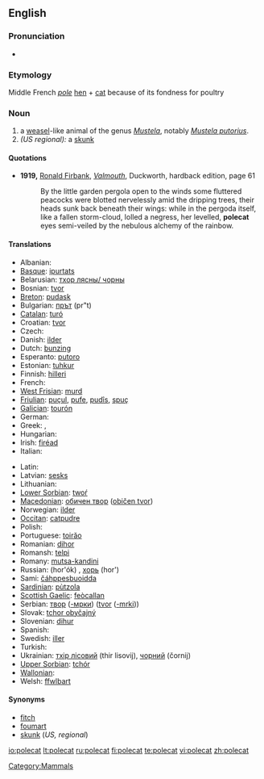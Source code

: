 ==English==

===Pronunciation===
* {{IPA|/'pɔlkæt/}}

===Etymology===
Middle French ''[[pole]]'' [[hen]] + [[cat]] because of its fondness for poultry

===Noun===
{{wikipedia}}
{{en-noun}}

# a [[weasel]]-like animal of the genus ''[[Mustela]]'', notably ''[[Mustela putorius]]''.
# ''(US regional):'' a [[skunk]]

====Quotations====
* '''1919,''' [[w:Ronald Firbank|Ronald Firbank]], ''[[w:Valmouth|Valmouth]]'', Duckworth, hardback edition, page 61
*: By the little garden pergola open to the winds some fluttered peacocks were blotted nervelessly amid the dripping trees, their heads sunk back beneath their wings: while in the pergoda itself, like a fallen storm-cloud, lolled a negress, her levelled, '''polecat''' eyes semi-veiled by the nebulous alchemy of the rainbow.

====Translations====
{{top}}
* Albanian: {{t+|sq|qelbësi}}
* [[Basque]]: [[ipurtats]]
* Belarusian: [[тхор лясны/ чорны]]
* Bosnian: [[tvor]] {{m}}
* [[Breton]]: [[pudask]]
* Bulgarian: [[прът]] (pr"t)
* [[Catalan]]: [[turó]]
* Croatian: [[tvor]]
* Czech: {{t+|cs|tchoř}}
* Danish: [[ilder]]
* Dutch: [[bunzing]] {{m}}
* Esperanto: [[putoro]]
* Estonian: [[tuhkur]]
* Finnish: [[hilleri]]
* French: {{t+|fr|putois}} {{m}}
* [[West Frisian]]: [[murd]]
* [[Friulian]]: [[puçul]], [[pufe]], [[pudîs]], [[spuç]]
* [[Galician]]: [[tourón]]
* German: {{t+|de|Iltis}} {{m}}
* Greek: {{t+|el|οζοϊκτίς}}, {{t+|el|βρωμοκούναβο}}
* Hungarian: {{t+|hu|görény}}
* Irish: [[firéad]]
* Italian: {{t+|it|puzzola}} {{f}}
{{mid}}
* Latin: {{t+|la|mustella}}
* Latvian: [[sesks]]
* Lithuanian: {{t+|lt|šeškas}}
* [[Lower Sorbian]]: [[twoŕ]]
* [[Macedonian]]: [[обичен твор]] ([[običen tvor]])
* Norwegian: [[ilder]]
* [[Occitan]]: [[catpudre]]
* Polish: {{t+|pl|tchórz}}
* Portuguese: [[toirăo]]
* Romanian: [[dihor]]
* Romansh: [[telpi]]
* Romany: [[mutsa-kandini]] {{f}}
* Russian: {{t+|ru|хорёк}} (hor'ók) {{m}}, [[хорь]] (hor') {{m}}
* Sami: [[čáhppesbuoidda]]
* [[Sardinian]]: [[pùtzola]]
* [[Scottish Gaelic]]: [[feòcallan]]
* Serbian: [[твор]] ([[-мрки]]) ([[tvor]] ([[-mrki]]))
* Slovak: [[tchor obyčajný]]
* Slovenian: [[dihur]] {{m}}
* Spanish: {{t+|es|turón}} {{m}}
* Swedish: [[iller]]
* Turkish: {{t+|tr|kokarca}}
* Ukrainian: [[тхiр лiсовий]] (thir lisovij), [[чорний]] (čornij)
* [[Upper Sorbian]]: [[tchór]]
* [[Wallonian]]: {{t+|wa|vexhåd}}
* Welsh: [[ffwlbart]]
{{bottom}}

====Synonyms====
* [[fitch]]
* [[foumart]]
* [[skunk]] (''US, regional'')

[[Category:Mammals]]

[[io:polecat]]
[[lt:polecat]]
[[ru:polecat]]
[[fi:polecat]]
[[te:polecat]]
[[vi:polecat]]
[[zh:polecat]]